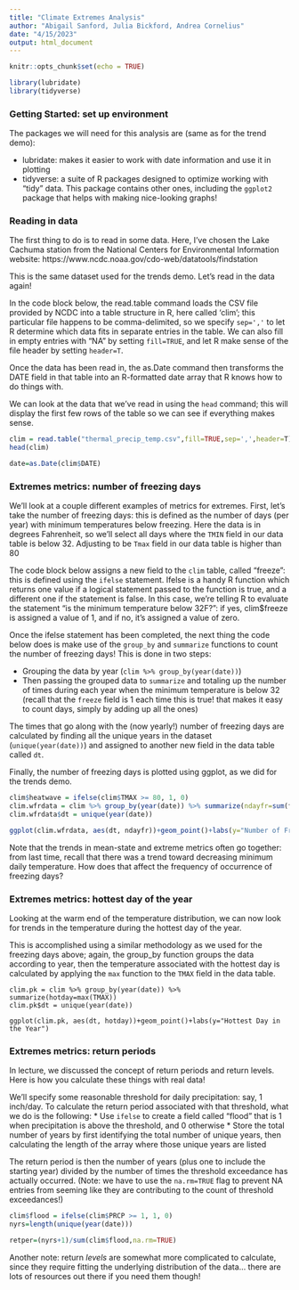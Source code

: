 ```yaml
---
title: "Climate Extremes Analysis"
author: "Abigail Sanford, Julia Bickford, Andrea Cornelius"
date: "4/15/2023"
output: html_document
---
```


```r
knitr::opts_chunk$set(echo = TRUE)

library(lubridate)
library(tidyverse)
```
### Getting Started: set up environment

The packages we will need for this analysis are (same as for the trend demo):

* lubridate: makes it easier to work with date information and use it in plotting
* tidyverse: a suite of R packages designed to optimize working with "tidy" data. This package contains other ones, including the `ggplot2` package that helps with making nice-looking graphs!


### Reading in data

The first thing to do is to read in some data. Here, I've chosen the Lake Cachuma station from the National Centers for Environmental Information website:
https://www.ncdc.noaa.gov/cdo-web/datatools/findstation

This is the same dataset used for the trends demo. Let's read in the data again!

In the code block below, the read.table command loads the CSV file provided by NCDC into a table structure in R, here called 'clim'; this particular file happens to be comma-delimited, so we specify `sep=','` to let R determine which data fits in separate entries in the table. We can also fill in empty entries with "NA" by setting `fill=TRUE`, and let R make sense of the file header by setting `header=T`.

Once the data has been read in, the as.Date command then transforms the DATE field in that table into an R-formatted date array that R knows how to do things with.

We can look at the data that we've read in using the `head` command; this will display the first few rows of the table so we can see if everything makes sense.


```r
clim = read.table("thermal_precip_temp.csv",fill=TRUE,sep=',',header=T)
head(clim)

date=as.Date(clim$DATE)

```

### Extremes metrics: number of freezing days

We'll look at a couple different examples of metrics for extremes. First, let's take the number of freezing days: this is defined as the number of days (per year) with minimum temperatures below freezing. Here the data is in degrees Fahrenheit, so we'll select all days where the `TMIN` field in our data table is below 32. Adjusting to be `Tmax` field in our data table is higher than 80

The code block below assigns a new field to the `clim` table, called "freeze": this is defined using the `ifelse` statement. Ifelse is a handy R function which returns one value if a logical statement passed to the function is true, and a different one if the statement is false. In this case, we're telling R to evaluate the statement "is the minimum temperature below 32F?": if yes, clim$freeze is assigned a value of 1, and if no, it's assigned a value of zero.

Once the ifelse statement has been completed, the next thing the code below does is make use of the `group_by` and `summarize` functions to count the number of freezing days! This is done in two steps:

* Grouping the data by year (`clim %>% group_by(year(date))`)
* Then passing the grouped data to `summarize` and totaling up the number of times during each year when the minimum temperature is below 32 (recall that the `freeze` field is 1 each time this is true! that makes it easy to count days, simply by adding up all the ones)

The times that go along with the (now yearly!) number of freezing days are calculated by finding all the unique years in the dataset (`unique(year(date))`) and assigned to another new field in the data table called `dt`.

Finally, the number of freezing days is plotted using ggplot, as we did for the trends demo.


```r

clim$heatwave = ifelse(clim$TMAX >= 80, 1, 0)
clim.wfrdata = clim %>% group_by(year(date)) %>% summarize(ndayfr=sum(freeze))
clim.wfrdata$dt = unique(year(date))

ggplot(clim.wfrdata, aes(dt, ndayfr))+geom_point()+labs(y="Number of Freezing Days")
```

Note that the trends in mean-state and extreme metrics often go together: from last time, recall that there was a trend toward decreasing minimum daily temperature. How does that affect the frequency of occurrence of freezing days?


### Extremes metrics: hottest day of the year

Looking at the warm end of the temperature distribution, we can now look for trends in the temperature during the hottest day of the year.

This is accomplished using a similar methodology as we used for the freezing days above; again, the group_by function groups the data according to year, then the temperature associated with the hottest day is calculated by applying the `max` function to the `TMAX` field in the data table.

```
clim.pk = clim %>% group_by(year(date)) %>% summarize(hotday=max(TMAX))
clim.pk$dt = unique(year(date))

ggplot(clim.pk, aes(dt, hotday))+geom_point()+labs(y="Hottest Day in the Year")
```

### Extremes metrics: return periods

In lecture, we discussed the concept of return periods and return levels. Here is how you calculate these things with real data!

We'll specify some reasonable threshold for daily precipitation: say, 1 inch/day. To calculate the return period associated with that threshold, what we do is the following:
* Use `ifelse` to create a field called "flood" that is 1 when precipitation is above the threshold, and 0 otherwise
* Store the total number of years by first identifying the total number of unique years, then calculating the length of the array where those unique years are listed

The return period is then the number of years (plus one to include the starting year) divided by the number of times the threshold exceedance has actually occurred. (Note: we have to use the `na.rm=TRUE` flag to prevent NA entries from seeming like they are contributing to the count of threshold exceedances!)

``` r
clim$flood = ifelse(clim$PRCP >= 1, 1, 0)
nyrs=length(unique(year(date)))

retper=(nyrs+1)/sum(clim$flood,na.rm=TRUE)
```

Another note: return *levels* are somewhat more complicated to calculate, since they require fitting the underlying distribution of the data... there are lots of resources out there if you need them though!
